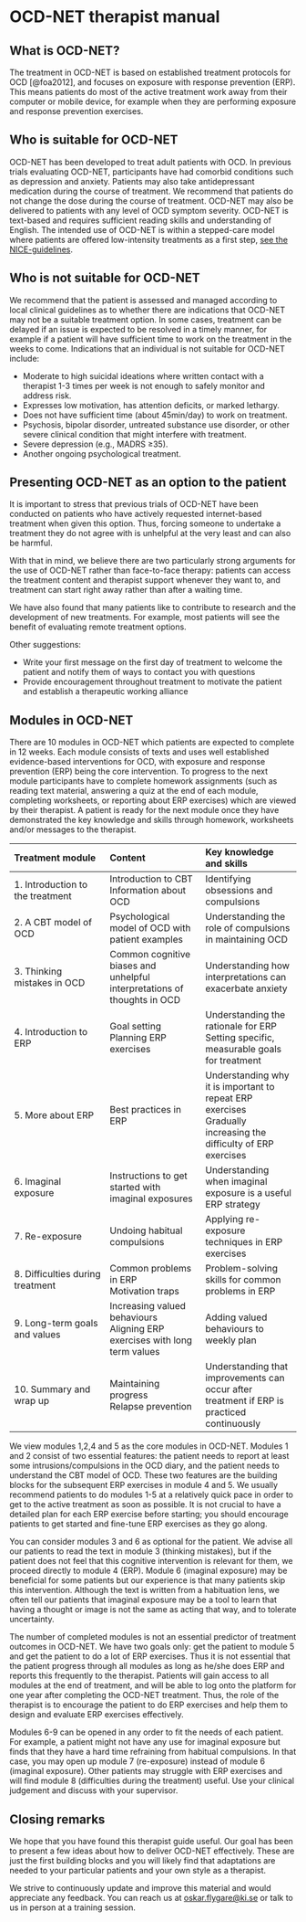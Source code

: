 # OCD-NET therapist manual

## What is OCD-NET?

The treatment in OCD-NET is based on established treatment protocols for OCD [@foa2012], and focuses on exposure with response prevention (ERP). This means patients do most of the active treatment work away from their computer or mobile device, for example when they are performing exposure and response prevention exercises.

## Who is suitable for OCD-NET

OCD-NET has been developed to treat adult patients with OCD. In previous trials evaluating OCD-NET, participants have had comorbid conditions such as depression and anxiety. Patients may also take antidepressant medication during the course of treatment. We recommend that patients do not change the dose during the course of treatment. OCD-NET may also be delivered to patients with any level of OCD symptom severity. OCD-NET is text-based and requires sufficient reading skills and understanding of English. The intended use of OCD-NET is within a stepped-care model where patients are offered low-intensity treatments as a first step, [see the NICE-guidelines](https://www.nice.org.uk/guidance/CG31/chapter/1-Guidance#steps-35-treatment-options-for-people-with-ocd-or-bdd).

## Who is not suitable for OCD-NET

We recommend that the patient is assessed and managed according to local clinical guidelines as to whether there are indications that OCD-NET may not be a suitable treatment option. In some cases, treatment can be delayed if an issue is expected to be resolved in a timely manner, for example if a patient will have sufficient time to work on the treatment in the weeks to come. Indications that an individual is not suitable for OCD-NET include:

* Moderate to high suicidal ideations where written contact with a therapist 1-3 times per week is not enough to safely monitor and address risk.  
* Expresses low motivation, has attention deficits, or marked lethargy.  
* Does not have sufficient time (about 45min/day) to work on treatment.  
* Psychosis, bipolar disorder, untreated substance use disorder, or other severe clinical condition that might interfere with treatment.  
* Severe depression (e.g., MADRS ≥35).  
* Another ongoing psychological treatment.  

## Presenting OCD-NET as an option to the patient

It is important to stress that previous trials of OCD-NET have been conducted on patients who have actively requested internet-based treatment when given this option. Thus, forcing someone to undertake a treatment they do not agree with is unhelpful at the very least and can also be harmful.

With that in mind, we believe there are two particularly strong arguments for the use of OCD-NET rather than face-to-face therapy: patients can access the treatment content and therapist support whenever they want to, and treatment can start right away rather than after a waiting time.

We have also found that many patients like to contribute to research and the development of new treatments. For example, most patients will see the benefit of evaluating remote treatment options.

Other suggestions:

* Write your first message on the first day of treatment to welcome the patient and notify them of ways to contact you with questions
* Provide encouragement throughout treatment to motivate the patient and establish a therapeutic working alliance

## Modules in OCD-NET

There are 10 modules in OCD-NET which patients are expected to complete in 12 weeks. Each module consists of texts and uses well established evidence-based interventions for OCD, with exposure and response prevention (ERP) being the core intervention. To progress to the next module participants have to complete homework assignments (such as reading text material, answering a quiz at the end of each module, completing worksheets, or reporting about ERP exercises) which are viewed by their therapist. A patient is ready for the next module once they have demonstrated the key knowledge and skills through homework, worksheets and/or messages to the therapist.

| **Treatment module** | **Content** | **Key knowledge and skills** |
| :--- | :--- | :--- |
| 1. Introduction to the treatment | Introduction to CBT <br> Information about OCD | Identifying obsessions and compulsions |
| 2. A CBT model of OCD | Psychological model of OCD with patient examples | Understanding the role of compulsions in maintaining OCD |
| 3. Thinking mistakes in OCD | Common cognitive biases and unhelpful interpretations of thoughts in OCD | Understanding how interpretations can exacerbate anxiety |
| 4. Introduction to ERP | Goal setting <br> Planning ERP exercises | Understanding the rationale for ERP <br> Setting specific, measurable goals for treatment |
| 5. More about ERP | Best practices in ERP | Understanding why it is important to repeat ERP exercises <br> Gradually increasing the difficulty of ERP exercises |
| 6. Imaginal exposure | Instructions to get started with imaginal exposures | Understanding when imaginal exposure is a useful ERP strategy |
| 7. Re-exposure | Undoing habitual compulsions | Applying re-exposure techniques in ERP exercises |
| 8. Difficulties during treatment | Common problems in ERP <br> Motivation traps | Problem-solving skills for common problems in ERP |
| 9. Long-term goals and values | Increasing valued behaviours <br> Aligning ERP exercises with long term values | Adding valued behaviours to weekly plan |
| 10. Summary and wrap up | Maintaining progress <br> Relapse prevention | Understanding that improvements can occur after treatment if ERP is practiced continuously |

We view modules 1,2,4 and 5 as the core modules in OCD-NET. Modules 1 and 2 consist of two essential features: the patient needs to report at least some intrusions/compulsions in the OCD diary, and the patient needs to understand the CBT model of OCD. These two features are the building blocks for the subsequent ERP exercises in module 4 and 5. We usually recommend patients to do modules 1-5 at a relatively quick pace in order to get to the active treatment as soon as possible. It is not crucial to have a detailed plan for each ERP exercise before starting; you should encourage patients to get started and fine-tune ERP exercises as they go along.

You can consider modules 3 and 6 as optional for the patient. We advise all our patients to read the text in module 3 (thinking mistakes), but if the patient does not feel that this cognitive intervention is relevant for them, we proceed directly to module 4 (ERP). Module 6 (imaginal exposure) may be beneficial for some patients but our experience is that many patients skip this intervention. Although the text is written from a habituation lens, we often tell our patients that imaginal exposure may be a tool to learn that having a thought or image is not the same as acting that way, and to tolerate uncertainty.

The number of completed modules is not an essential predictor of treatment outcomes in OCD-NET. We have two goals only: get the patient to module 5 and get the patient to do a lot of ERP exercises. Thus it is not essential that the patient progress through all modules as long as he/she does ERP and reports this frequently to the therapist. Patients will gain access to all modules at the end of treatment, and will be able to log onto the platform for one year after completing the OCD-NET treatment. Thus, the role of the therapist is to encourage the patient to do ERP exercises and help them to design and evaluate ERP exercises effectively.

Modules 6-9 can be opened in any order to fit the needs of each patient. For example, a patient might not have any use for imaginal exposure but finds that they have a hard time refraining from habitual compulsions. In that case, you may open up module 7 (re-exposure) instead of module 6 (imaginal exposure). Other patients may struggle with ERP exercises and will find module 8 (difficulties during the treatment) useful. Use your clinical judgement and discuss with your supervisor.

## Closing remarks

We hope that you have found this therapist guide useful. Our goal has been to present a few ideas about how to deliver OCD-NET effectively. These are just the first building blocks and you will likely find that adaptations are needed to your particular patients and your own style as a therapist.

We strive to continuously update and improve this material and would appreciate any feedback. You can reach us at <oskar.flygare@ki.se> or talk to us in person at a training session.
